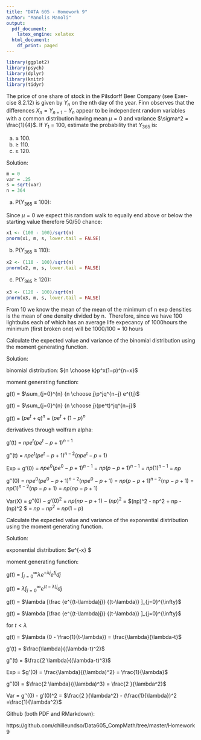 ---
title: "DATA 605 - Homework 9"
author: "Manolis Manoli"
output:
  pdf_document:
    latex_engine: xelatex
  html_document:
    df_print: paged
---
```{r loading-libraries, echo=TRUE, results='hide', warning=FALSE, message=FALSE}
library(ggplot2)
library(psych)
library(dplyr)
library(knitr)
library(tidyr)
```
\section{Ex.11 (page 363)}


The price of one share of stock in the Pilsdorff Beer Company (see Exer-
cise 8.2.12) is given by $Y_n$ on the nth day of the year. Finn observes that
the differences $X_n = Y _{n+1} − Y_n$ appear to be independent random variables
with a common distribution having mean $\mu = 0$ and variance $\sigma^2 = \frac{1}{4}$. If
$Y_1$ = 100, estimate the probability that $Y_{365}$ is:

(a) ≥ 100.
(b) ≥ 110.
(c) ≥ 120.



Solution:

```{r,eval=T}
m = 0
var = .25
s = sqrt(var)
n = 364
```


(a) P($Y_{365}$ ≥ 100):

Since $\mu = 0$ we expect this random walk to equally end above or below the starting value therefore 50/50 chance:

```{r,eval=T}
x1 <- (100 - 100)/sqrt(n)
pnorm(x1, m, s, lower.tail = FALSE)
```

(b) P($Y_{365}$ ≥ 110):

```{r,eval=T}
x2 <- (110 - 100)/sqrt(n)
pnorm(x2, m, s, lower.tail = FALSE)
```

(c) P($Y_{365}$ ≥ 120):

```{r,eval=T}
x3 <- (120 - 100)/sqrt(n)
pnorm(x3, m, s, lower.tail = FALSE)
```

From 10 we know the mean of the mean of the minimum of n exp densities is the mean of one density divided by n. 
Therefore, since we have 100 lightbubs each of which has an average life expecancy of 1000hours the minimum (first broken one) will be 1000/100 = 10 hours

\section{Problem 2}

Calculate the expected value and variance of the binomial distribution using the moment generating function.


Solution:

binomial distribution: ${n \choose k}p^x(1−p)^{n−x}$

moment generating function:

g(t) = $\sum_{j=0}^{n} {n \choose j}p^jq^{n−j} e^{tj}$

g(t) = $\sum_{j=0}^{n} {n \choose j}(pe^t)^jq^{n−j}$

g(t) = $(pe^t+q)^n$ = $(pe^t+(1-p)^n$

derivatives through wolfram alpha:

g'(t) = $npe^t(pe^t−p+1)^{n−1}$

g''(t) = $npe^t(pe^t−p+1)^{n−2}(npe^t−p+1)$

Exp = g'(0) = $npe^0(pe^0−p+1)^{n−1}$ = $np(p−p+1)^{n−1}$ = $np(1)^{n−1}$ = $np$

g''(0) = $npe^0(pe^0−p+1)^{n−2}(npe^0−p+1)$ = 
$np(p−p+1)^{n−2}(np−p+1)$ = $np(1)^{n−2}(np−p+1)$ = 
$np(np−p+1)$

Var(X) = $g''(0) - g'(0)^2$ = $np(np−p+1) -(np)^2$ = $(np)^2 - np^2 + np - (np)^2 $
= $np - np^2$ = $np (1-p)$ 

\section{Problem 3}

Calculate the expected value and variance of the exponential distribution using the moment generating function.

Solution:

exponential distribution: $\lambda e^{-\lambda x} $

moment generating function:

g(t) = $\int_{j=0}^{\infty} \lambda e^{-\lambda j} e^{tj} dj$

g(t) = $\lambda \int_{j=0}^{\infty}  e^{(t-\lambda) j} dj$

g(t) = $\lambda [\frac {e^{(t-\lambda)j}} {(t-\lambda)} ]_{j=0}^{\infty}$

g(t) = $\lambda [\frac {e^{(t-\lambda)j}} {(t-\lambda)} ]_{j=0}^{\infty}$

for $t < \lambda$


g(t) = $\lambda (0 - \frac{1}{t-\lambda}) = \frac{\lambda}{\lambda-t}$

g'(t) = $\frac{\lambda}{(\lambda-t)^2}$

g''(t) = $\frac{2 \lambda}{(\lambda-t)^3}$

Exp = $g'(0) =   \frac{\lambda}{(\lambda)^2} = \frac{1}{\lambda}$

g''(0) = $\frac{2 \lambda}{(\lambda)^3} = \frac{2 }{\lambda^2}$

Var = g''(0) - g'(0)^2 = $\frac{2 }{\lambda^2} - (\frac{1}{\lambda})^2 =\frac{1}{\lambda^2}$





Github (both PDF and RMarkdown):

https://github.com/chilleundso/Data605_CompMath/tree/master/Homework9